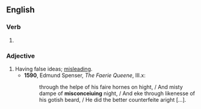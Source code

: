 ==English==

{{root|en|ine-pro|*keh₂p-}}

===Verb===
{{head|en|verb form}}

# {{present participle of|en|misconceive|nocat=1}}

===Adjective===
{{en-adj}}

# Having false ideas; [[misleading]].
#* '''1590''', Edmund Spenser, ''The Faerie Queene'', III.x:
#*: through the helpe of his faire hornes on hight, / And misty dampe of '''misconceiuing''' night, / And eke through likenesse of his gotish beard, / He did the better counterfeite aright [...].